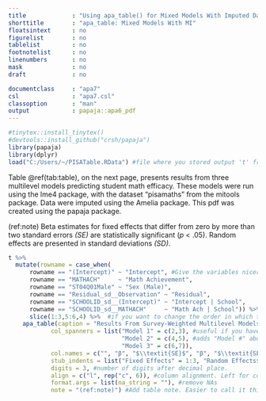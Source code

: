 ---
title             : "Using apa_table() for Mixed Models With Imputed Data"
shorttitle        : "apa_table: Mixed Models With MI"
floatsintext      : no
figurelist        : no
tablelist         : no
footnotelist      : no
linenumbers       : no
mask              : no
draft             : no

documentclass     : "apa7"
csl               : "apa7.csl"
classoption       : "man"
output            : papaja::apa6_pdf
---

```{r setup, include = FALSE}
#tinytex::install_tinytex()
#devtools::install_github("crsh/papaja")
library(papaja)
library(dplyr)
load("C:/Users/~/PISATable.RData") #file where you stored output 't' from 'Prep code.R'.
```


Table \@ref(tab:table), on the next page, presents results from three multilevel models predicting student math efficacy. These models were run using the lme4 package, with the dataset "pisamaths" from the mitools package. Data were imputed using the Amelia package. This pdf was created using the papaja package.

(ref:note) Beta estimates for fixed effects that differ from zero by more than two standard errors *(SE)* are statistically significant (*p* < .05). Random effects are presented in standard deviations *(SD)*.

```{r table, warning = F}

t %>% 
  mutate(rowname = case_when(
      rowname == "(Intercept)" ~ "Intercept", #Give the variables nicer names
      rowname == "MATHACH"     ~ "Math Achievement",
      rowname == "ST04Q01Male" ~ "Sex (Male)",
      rowname == "Residual_sd__Observation" ~ "Residual",
      rowname == "SCHOOLID_sd__(Intercept)" ~ "Intercept | School",
      rowname == "SCHOOLID_sd__MATHACH"     ~ "Math Ach | School")) %>%
      slice(1:3,5:6,4) %>%  #if you want to change the order in which the results occur
    apa_table(caption = "Results From Survey-Weighted Multilevel Models Predicting Math Efficacy", #table caption
            col_spanners = list("Model 1" = c(2,3), #useful if you have more than one table in a model.
                                "Model 2" = c(4,5), #adds "Model #" above the respective beta and SE columns
                                "Model 3" = c(6,7)),
            col.names = c("", "β", "$\\textit{SE}$", "β", "$\\textit{SE}$", "β", "$\\textit{SE}$"), #column headings
            stub_indents = list("Fixed Effects" = 1:3, "Random Effects$\\textit{ (SD)}$" = 4:6), #Add rows to indicate which results are for fixed effects and which are for random effects.
            digits = 3, #number of digits after decimal place.
            align = c("l", rep("c", 6)), #column alignment. Left for column with variable names, center for all others
            format.args = list(na_string = ""), #remove NAs
            note = "(ref:note)") #Add table note. Easier to call it this way if you need to add italics etc.

```

